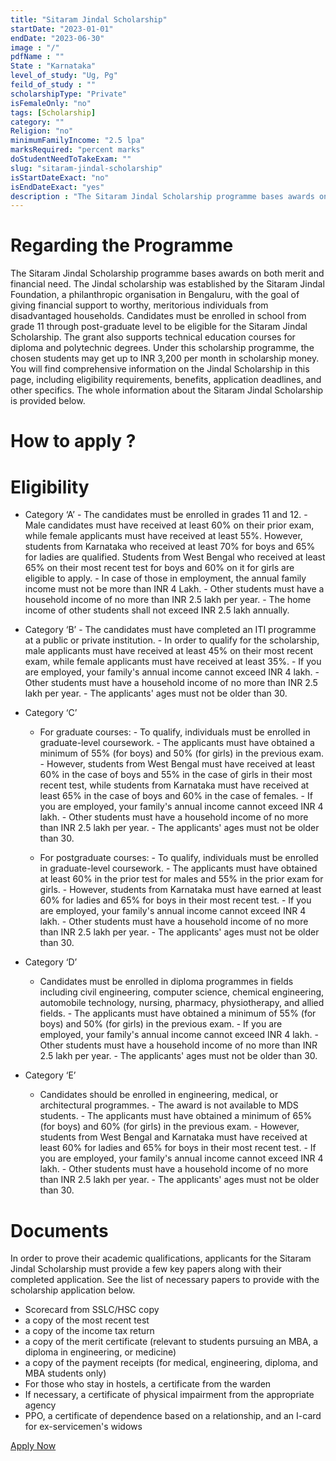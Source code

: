 ```yaml
---
title: "Sitaram Jindal Scholarship"
startDate: "2023-01-01"
endDate: "2023-06-30"
image : "/"
pdfName : ""
State : "Karnataka"  
level_of_study: "Ug, Pg"
feild_of_study : ""
scholarshipType: "Private"
isFemaleOnly: "no"     
tags: [Scholarship]
category: ""
Religion: "no"
minimumFamilyIncome: "2.5 lpa" 
marksRequired: "percent marks"
doStudentNeedToTakeExam: ""
slug: "sitaram-jindal-scholarship"
isStartDateExact: "no"
isEndDateExact: "yes"
description : "The Sitaram Jindal Scholarship programme bases awards on both merit and financial need."
--- 
```



# Regarding the Programme

The Sitaram Jindal Scholarship programme bases awards on both merit and financial need.
The Jindal scholarship was established by the Sitaram Jindal Foundation, a philanthropic organisation in Bengaluru, with the goal of giving financial support to worthy,
meritorious individuals from disadvantaged households. Candidates must be enrolled in school from grade 11 through post-graduate level to be eligible for the Sitaram Jindal Scholarship.
The grant also supports technical education courses for diploma and polytechnic degrees.
Under this scholarship programme, the chosen students may get up to INR 3,200 per month in scholarship money.
You will find comprehensive information on the Jindal Scholarship in this page, including eligibility requirements, benefits, application deadlines, and other specifics.
The whole information about the Sitaram Jindal Scholarship is provided below.

# How to apply ?

# Eligibility

- Category ‘A’ - The candidates must be enrolled in grades 11 and 12. - Male candidates must have received at least 60% on their prior exam, while female applicants must have received at least 55%. However, students from Karnataka who received at least 70% for boys and 65% for ladies are qualified. Students from West Bengal who received at least 65% on their most recent test for boys and 60% on it for girls are eligible to apply. - In case of those in employment, the annual family income must not be more than INR 4 Lakh. - Other students must have a household income of no more than INR 2.5 lakh per year. - The home income of other students shall not exceed INR 2.5 lakh annually.

- Category ‘B’ - The candidates must have completed an ITI programme at a public or private institution. - In order to qualify for the scholarship, male applicants must have received at least 45% on their most recent exam, while female applicants must have received at least 35%. - If you are employed, your family's annual income cannot exceed INR 4 lakh. - Other students must have a household income of no more than INR 2.5 lakh per year. - The applicants' ages must not be older than 30.

- Category ‘C’

  - For graduate courses: - To qualify, individuals must be enrolled in graduate-level coursework. - The applicants must have obtained a minimum of 55% (for boys) and 50% (for girls) in the previous exam. - However, students from West Bengal must have received at least 60% in the case of boys and 55% in the case of girls in their most recent test, while students from Karnataka must have received at least 65% in the case of boys and 60% in the case of females. - If you are employed, your family's annual income cannot exceed INR 4 lakh. - Other students must have a household income of no more than INR 2.5 lakh per year. - The applicants' ages must not be older than 30.

  - For postgraduate courses: - To qualify, individuals must be enrolled in graduate-level coursework. - The applicants must have obtained at least 60% in the prior test for males and 55% in the prior exam for girls. - However, students from Karnataka must have earned at least 60% for ladies and 65% for boys in their most recent test. - If you are employed, your family's annual income cannot exceed INR 4 lakh. - Other students must have a household income of no more than INR 2.5 lakh per year. - The applicants' ages must not be older than 30.

- Category ‘D’

  - Candidates must be enrolled in diploma programmes in fields including civil engineering, computer science, chemical engineering, automobile technology, nursing, pharmacy, physiotherapy, and allied fields. - The applicants must have obtained a minimum of 55% (for boys) and 50% (for girls) in the previous exam. - If you are employed, your family's annual income cannot exceed INR 4 lakh. - Other students must have a household income of no more than INR 2.5 lakh per year. - The applicants' ages must not be older than 30.

- Category ‘E’
  - Candidates should be enrolled in engineering, medical, or architectural programmes. - The award is not available to MDS students. - The applicants must have obtained a minimum of 65% (for boys) and 60% (for girls) in the previous exam. - However, students from West Bengal and Karnataka must have received at least 60% for ladies and 65% for boys in their most recent test. - If you are employed, your family's annual income cannot exceed INR 4 lakh. - Other students must have a household income of no more than INR 2.5 lakh per year. - The applicants' ages must not be older than 30.

# Documents

In order to prove their academic qualifications, applicants for the Sitaram Jindal Scholarship must provide a few key papers along with their completed application. See the list of necessary papers to provide with the scholarship application below.

- Scorecard from SSLC/HSC copy
- a copy of the most recent test
- a copy of the income tax return
- a copy of the merit certificate (relevant to students pursuing an MBA, a diploma in engineering, or medicine)
- a copy of the payment receipts (for medical, engineering, diploma, and MBA students only)
- For those who stay in hostels, a certificate from the warden
- If necessary, a certificate of physical impairment from the appropriate agency
- PPO, a certificate of dependence based on a relationship, and an I-card for ex-servicemen's widows

[Apply Now](https://www.sitaramjindalfoundation.org/scholarships-for-students-in-bangalore.php)
